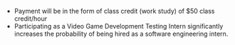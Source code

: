 - Payment will be in the form of class credit (work study) of $50 class credit/hour
- Participating as a Video Game Development Testing Intern significantly increases the probability of being hired as a software engineering intern.
